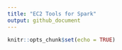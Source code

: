 ```yaml
---
title: "EC2 Tools for Spark"
output: github_document
---
```


```r
knitr::opts_chunk$set(echo = TRUE)
```

